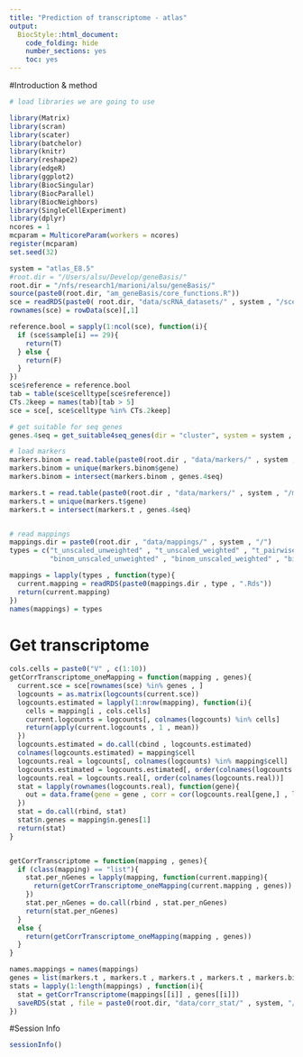 ```yaml
---
title: "Prediction of transcriptome - atlas"
output:
  BiocStyle::html_document:
    code_folding: hide
    number_sections: yes
    toc: yes  
---
```


#Introduction & method


```r
# load libraries we are going to use

library(Matrix)
library(scran)
library(scater)
library(batchelor)
library(knitr)
library(reshape2)
library(edgeR)
library(ggplot2)
library(BiocSingular)
library(BiocParallel)
library(BiocNeighbors)
library(SingleCellExperiment)
library(dplyr)
ncores = 1
mcparam = MulticoreParam(workers = ncores)
register(mcparam)
set.seed(32)

system = "atlas_E8.5"
#root.dir = "/Users/alsu/Develop/geneBasis/"
root.dir = "/nfs/research1/marioni/alsu/geneBasis/"
source(paste0(root.dir, "am_geneBasis/core_functions.R"))
sce = readRDS(paste0( root.dir, "data/scRNA_datasets/" , system , "/sce_" , system , ".Rds"))
rownames(sce) = rowData(sce)[,1]

reference.bool = sapply(1:ncol(sce), function(i){
  if (sce$sample[i] == 29){
    return(T)
  } else {
    return(F)
  }
})
sce$reference = reference.bool
tab = table(sce$celltype[sce$reference])
CTs.2keep = names(tab)[tab > 5]
sce = sce[, sce$celltype %in% CTs.2keep] 

# get suitable for seq genes
genes.4seq = get_suitable4seq_genes(dir = "cluster", system = system , mean.thresh = 7, max.thresh = 350)

# load markers
markers.binom = read.table(paste0(root.dir , "data/markers/" , system , "/markers__binom.tab") , header = T, sep = "\t")
markers.binom = unique(markers.binom$gene)
markers.binom = intersect(markers.binom , genes.4seq)

markers.t = read.table(paste0(root.dir , "data/markers/" , system , "/markers__t.tab") , header = T, sep = "\t")
markers.t = unique(markers.t$gene)
markers.t = intersect(markers.t , genes.4seq)


# read mappings
mappings.dir = paste0(root.dir , "data/mappings/" , system , "/")
types = c("t_unscaled_unweighted" , "t_unscaled_weighted" , "t_pairwise_centers" , "t_all" , 
          "binom_unscaled_unweighted" , "binom_unscaled_weighted" , "binom_pairwise_centers" , "binom_all" )

mappings = lapply(types , function(type){
  current.mapping = readRDS(paste0(mappings.dir , type , ".Rds"))
  return(current.mapping)
})
names(mappings) = types


```

# Get transcriptome

```r


cols.cells = paste0("V" , c(1:10))
getCorrTranscriptome_oneMapping = function(mapping , genes){
  current.sce = sce[rownames(sce) %in% genes , ]
  logcounts = as.matrix(logcounts(current.sce))
  logcounts.estimated = lapply(1:nrow(mapping), function(i){
    cells = mapping[i , cols.cells]
    current.logcounts = logcounts[, colnames(logcounts) %in% cells]
    return(apply(current.logcounts , 1 , mean))
  })
  logcounts.estimated = do.call(cbind , logcounts.estimated)
  colnames(logcounts.estimated) = mapping$cell
  logcounts.real = logcounts[, colnames(logcounts) %in% mapping$cell]
  logcounts.estimated = logcounts.estimated[, order(colnames(logcounts.estimated))]
  logcounts.real = logcounts.real[, order(colnames(logcounts.real))]
  stat = lapply(rownames(logcounts.real), function(gene){
    out = data.frame(gene = gene , corr = cor(logcounts.real[gene,] , logcounts.estimated[gene,] , method = "pearson"))
  })
  stat = do.call(rbind, stat)
  stat$n.genes = mapping$n.genes[1]
  return(stat)
}


getCorrTranscriptome = function(mapping , genes){
  if (class(mapping) == "list"){
    stat.per_nGenes = lapply(mapping, function(current.mapping){
      return(getCorrTranscriptome_oneMapping(current.mapping , genes))
    })
    stat.per_nGenes = do.call(rbind , stat.per_nGenes)
    return(stat.per_nGenes)
  }
  else {
    return(getCorrTranscriptome_oneMapping(mapping , genes))
  }
}

names.mappings = names(mappings)
genes = list(markers.t , markers.t , markers.t , markers.t , markers.binom , markers.binom , markers.binom , markers.binom )
stats = lapply(1:length(mappings) , function(i){
  stat = getCorrTranscriptome(mappings[[i]] , genes[[i]])
  saveRDS(stat , file = paste0(root.dir, "data/corr_stat/" , system, "/" , names.mappings[i], ".Rds"))
})


```




#Session Info

```r
sessionInfo()
```
